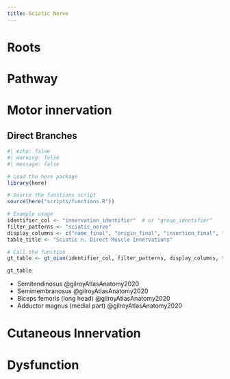 ```yaml
---
title: Sciatic Nerve
---
```



# Roots

# Pathway

# Motor innervation

## Direct Branches

```r
#| echo: false
#| warning: false
#| message: false

# Load the here package
library(here)

# Source the functions script
source(here("scripts/functions.R"))

# Example usage
identifier_col <- "innervation_identifier"  # or "group_identifier"
filter_patterns <- "sciatic_nerve"
display_columns <- c("name_final", "origin_final", "insertion_final", "innervation_final", "action_final")
table_title <- "Sciatic n. Direct Muscle Innervations"

# Call the function
gt_table <- gt_oian(identifier_col, filter_patterns, display_columns, table_title)

gt_table
```

- Semitendinosus @gilroyAtlasAnatomy2020
- Semimembranosus @gilroyAtlasAnatomy2020
- Biceps femoris (long head) @gilroyAtlasAnatomy2020
- Adductor magnus (medial part) @gilroyAtlasAnatomy2020

# Cutaneous Innervation

# Dysfunction